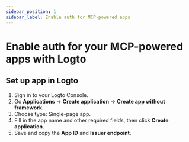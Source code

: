 ```yaml
---
sidebar_position: 1
sidebar_label: Enable auth for MCP-powered apps
---
```



# Enable auth for your MCP-powered apps with Logto

<Introduction />

<Prerequisites />

## Set up app in Logto

1. Sign in to your Logto Console.
2. Go <CloudLink to="/applications">**Applications**</CloudLink> → **Create application** → **Create app without framework**.
3. Choose type: Single-page app.
4. Fill in the app name and other required fields, then click **Create application**.
5. Save and copy the **App ID** and **Issuer endpoint**.

<SetUpServer />

<TestIntegration />

<SampleCode />
